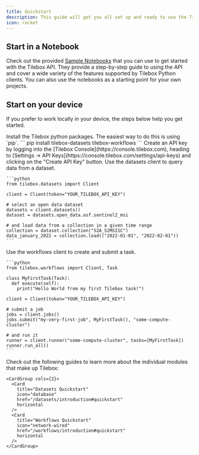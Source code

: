 ```yaml
---
title: Quickstart
description: This guide will get you all set up and ready to use the Tilebox API. We'll cover how to get started using our python API clients for the data access module as well as the workflow orchestrator.
icon: rocket
---
```


## Start in a Notebook

Check out the provided [Sample Notebooks](sdks/python/sample-notebooks) that you can use to get started with the Tilebox API.
They provide a step-by-step guide to using the API and cover a wide variety of the features supported by Tilebox Python clients.
You can also use the notebooks as a starting point for your own projects.

## Start on your device

If you prefer to work locally in your device, the steps below help you get started.

<Steps>
  <Step title="Install packages">
    Install the Tilebox python packages. The easiest way to do this is using `pip`.
    ```
    pip install tilebox-datasets tilebox-workflows
    ```
  </Step>
  <Step title="Create an API key">
    Create an API key by logging into the [Tilebox Console](https://console.tilebox.com), heading to [Settings -> API Keys](https://console.tilebox.com/settings/api-keys) and clicking on the "Create API Key" button.
  </Step>
  <Step title="Query data">
    Use the datasets client to query data from a dataset.

    ```python
    from tilebox.datasets import Client

    client = Client(token="YOUR_TILEBOX_API_KEY")
    
    # select an open data dataset
    datasets = client.datasets()
    dataset = datasets.open_data.asf.sentinel2_msi

    # and load data from a collection in a given time range
    collection = dataset.collection("S2A_S2MSI1C")
    data_january_2022 = collection.load(("2022-01-01", "2022-02-01"))
    ```
  </Step>
  <Step title="Run a workflow task">
    Use the workflows client to create and submit a task.

    ```python
    from tilebox.workflows import Client, Task

    class MyFirstTask(Task):
      def execute(self):
        print("Hello World from my first Tilebox task!")

    client = Client(token="YOUR_TILEBOX_API_KEY")

    # submit a job
    jobs = client.jobs()
    jobs.submit("my-very-first-job", MyFirstTask(), "some-compute-cluster")

    # and run it
    runner = client.runner("some-compute-cluster", tasks=[MyFirstTask])
    runner.run_all()
    ```
  </Step>
  <Step title="Explore further">
    Check out the following guides to learn more about the individual modules that make up Tilebox:
    
    <CardGroup cols={2}>
      <Card
        title="Datasets Quickstart"
        icon="database"
        href="/datasets/introduction#quickstart"
        horizontal
      />
      <Card
        title="Workflows Quickstart"
        icon="network-wired"
        href="/workflows/introduction#quickstart"
        horizontal
      />
    </CardGroup>
  </Step>
</Steps>
